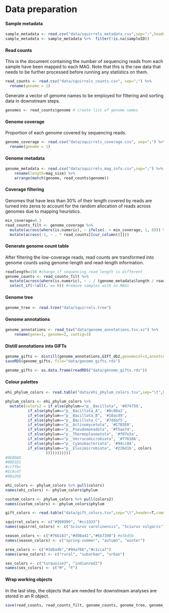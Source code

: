 # Data preparation

#### Sample metadata

```r
sample_metadata <- read.csv("data/squirrels_metadata.csv",sep=";",header=T)
sample_metadata <- sample_metadata %>%  filter(!is.na(sampleID))
```

#### Read counts
This is the document containing the number of sequencing reads from each sample have been mapped to each MAG. Note that this is the raw data that needs to be further processed before running any statistics on them.

```r
read_counts <- read.csv("data/squirrels_counts.csv", sep=";") %>%
  rename(genome = 1)
```

Generate a vector of genome names to be employed for filtering and sorting data in downstream steps.
```r
genomes <- read_counts$genome # create list of genome names
```

#### Genome coverage
Proportion of each genome covered by sequencing reads.

```r
genome_coverage <- read.csv("data/squirrels_coverage.csv", sep=";") %>%
  rename(genome = 1)
```



#### Genome metadata

```r
genome_metadata <- read.csv("data/squirrels_mag_info.csv",sep=";") %>%
    rename(length=mag_size) %>%
    arrange(match(genome, read_counts$genome))
```

#### Coverage filtering
Genomes that have less than 30% of their length covered by reads are turned into zeros to account for the random allocation of reads across genomes due to mapping heuristics.

```r
min_coverage=0.3
read_counts_filt <- genome_coverage %>%
  mutate(across(where(is.numeric), ~ ifelse(. > min_coverage, 1, 0))) %>%
  mutate(across(-1, ~ . * read_counts[[cur_column()]]))
```

#### Generate genome count table
After filtering the low-coverage reads, read counts are transformed into genome counts using genome-length and read-length information.

```r
readlength=150 #change if sequencing read length is different
genome_counts <- read_counts_filt %>%
  mutate(across(where(is.numeric), ~ . / (genome_metadata$length / readlength) )) %>%
  select_if(~!all(. == 0)) #remove samples with no MAGs
```

#### Genome tree

```r
genome_tree <- read.tree("data/squirrels.tree")
```

#### Genome annotations

```r
genome_annotations <- read_tsv("data/genome_annotations.tsv.xz") %>%
    rename(gene=1, genome=2, contig=3)
```

#### Distill annotations into GIFTs

```r
genome_gifts <- distill(genome_annotations,GIFT_db2,genomecol=2,annotcol=c(9,10,19)) 
saveRDS(genome_gifts, file="data/genome_gifts.rds")
```
```r
genome_gifts <- as.data.frame(readRDS("data/genome_gifts.rds"))
```


#### Colour palettes
```r

ehi_phylum_colors <- read.table("data/ehi_phylum_colors.tsv",sep="\t",header=T,comment.char = "")

phylum_colors <- ehi_phylum_colors %>%
  mutate(colors2 = if_else(phylum=="p__Bacillota", '#074759',
          if_else(phylum=="p__Bacillota_A", '#0c80a2',
          if_else(phylum=="p__Bacillota_B", '#10acd9',
          if_else(phylum=="p__Bacillota_C", '#7ddaf5',
          if_else(phylum=="p__Actinomycetota", '#C7B3E0',
          if_else(phylum=="p__Pseudomonadota", '#f5aa74',
          if_else(phylum=="p__Thermoplasmatota", '#f07e2a',
          if_else(phylum=="p__Verrucomicrobiota", '#77638A',
          if_else(phylum=="p__Cyanobacteriota", '#94cc84',
          if_else(phylum=="p__Elusimicrobiota", '#226d1b', colors
                  )))))))))))
#9E8DAD
#08D1D1
#ccffbc
#5c9c4f
#08a26b

ehi_colors <- phylum_colors %>% pull(colors)
names(ehi_colors) <- phylum_colors$phylum

custom_colors <- phylum_colors %>% pull(colors2)
names(custom_colors) <- phylum_colors$phylum

gift_colors <- read.table("data/gift_colors.tsv",sep="\t",header=T,comment.char = "")

squirrel_colors <- c("#999999", "#cc3333")
names(squirrel_colors) <- c("Sciurus carolinensis", "Sciurus vulgaris")

season_colors <- c("#76b183","#d98a41","#6b7398") #e5bd5b
names(season_colors) <- c("spring-summer", "autumn", "winter")

area_colors <- c("#3d6a4b","#94a766","#c1cca7")
names(area_colors) <- c("rural", "suburban", "urban")

sex_colors <- c("turquoise3", "indianred2")
names(sex_colors) <- c("M", "F")

```

#### Wrap working objects
In the last step, the objects that are needed for downstream analyses are stored in an R object.

```r

save(read_counts, read_counts_filt, genome_counts, genome_tree, genome_metadata, genome_gifts, sample_metadata, custom_colors, ehi_colors, phylum_colors, gift_colors, squirrel_colors, season_colors, area_colors, sex_colors, file = "data/squirrels_data.Rdata")

```
